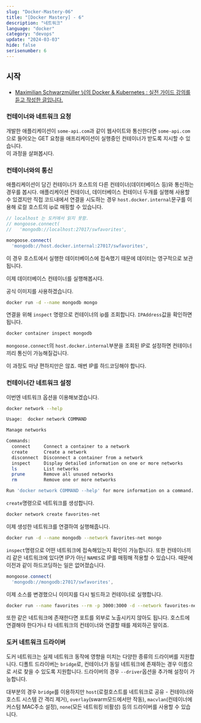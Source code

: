 ```yaml
---
slug: "Docker-Mastery-06"
title: "[Docker Mastery] - 6"
description: "네트워크"
language: "docker"
category: "devops"
update: "2024-03-03"
hide: false
serisenumber: 6
---
```


## 시작

- [Maximilian Schwarzmüller 님의 Docker & Kubernetes : 실전 가이드 강의를 듣고 작성한 글입니다.](https://www.udemy.com/course/docker-kubernetes-2022/?couponCode=KEEPLEARNING)

### 컨테이너와 네트워크 요청

개발한 애플리케이션이 `some-api.com`과 같이 웹사이트와 통신한다면 `some-api.com`으로 들어오는 GET 요청을 애프리케이션이 실행중인 컨테이너가 받도록 지시할 수 있습니다.  
이 과정을 살펴봅시다.

### 컨테이너와의 통신

애플리케이션이 담긴 컨테이너가 호스트의 다른 컨테이너(데이터베이스 등)와 통신하는 경우를 봅시다. 애플리케이션 컨테이너, 데이터베이스 컨테이너 두개를 실행해 사용할 수 있겠지만 직접 코드내에서 연결을 시도하는 경우
`host.docker.internal`문구를 이용해 로컬 호스트의 ip로 매핑할 수 있습니다.

```js
// localhost 는 도커에서 읽지 못함.
// mongoose.connect(
//   'mongodb://localhost:27017/swfavorites',

mongoose.connect(
  'mongodb://host.docker.internal:27017/swfavorites',  
```

이 경우 호스트에서 실행한 데이터베이스에 접속했기 때문에 데이터는 영구적으로 보관됩니다.

이제 데이터베이스 컨테이너를 실행해봅시다.

공식 이미지를 사용하겠습니다.

```bash
docker run -d --name mongodb mongo
```

연결을 위해 `inspect` 명령으로 컨테이너의 ip를 조회합니다. `IPAddress`값을 확인하면 됩니다.

```bash
docker container inspect mongodb
```
`mongoose.connect`의 `host.docker.internal`부분을 조회된 IP로 설정하면 컨테이너 끼리 통신이 가능해질겁니다.

이 과정도 마냥 편하지만은 않죠. 매번 IP를 하드코딩해야 합니다.

### 컨테이너간 네트워크 설정
이번엔 네트워크 옵션을 이용해보겠습니다.

```bash
docker network --help

Usage:  docker network COMMAND

Manage networks

Commands:
  connect     Connect a container to a network
  create      Create a network
  disconnect  Disconnect a container from a network
  inspect     Display detailed information on one or more networks
  ls          List networks
  prune       Remove all unused networks
  rm          Remove one or more networks

Run 'docker network COMMAND --help' for more information on a command.
```

`create`명령으로 네트워크를 생성합니다.

```bash
docker network create favorites-net
```

이제 생성한 네트워크를 연결하여 실행해줍니다.

```bash
docker run -d --name mongodb --network favorites-net mongo
```

`inspect`명령으로 어떤 네트워크에 접속해있는지 확인이 가능합니다. 또한 컨테이너끼리 같은 네트워크에 있다면 IP가 아닌 `NAMES`로 IP를 매핑해 적용할 수 있습니다. 때문에 이전과 같이 하드코딩하는 일은 없어졌습니다.

```js
mongoose.connect(
  'mongodb://mongodb:27017/swfavorites',  
```

이제 소스를 변경했으니 이미지를 다시 빌드하고 컨테이너로 실행합니다.

```bash
docker run --name favorites --rm -p 3000:3000 -d --network favorites-net favorites-node
```

또한 같은 네트워크에 존재한다면 포트를 외부로 노출시키지 않아도 됩니다. 호스트에 연결해야 한다거나 타 네트워크의 컨테이너와 연결할 때를 제외하곤 말이죠.

### 도커 네트워크 드라이버

도커 네트워크는 실제 네트워크 동작에 영향을 미치는 다양한 종류의 드라이버를 지원합니다. 디폴트 드라이버는 `bridge`로, 컨테이너가 동일 네트워크에 존재하는 경우 이름으로 서로 찾을 수 있도록 지원합니다. 드라이버의 경우 `--driver`옵션을 추가해 설정이 가능합니다.

대부분의 경우 `bridge`를 이용하지만 `host`(로컬호스트를 네트워크로 공유 - 컨테이너와 호스트 시스템 간 격리 제거), `overlay`(swarm모드에서만 작동), `macvlan`(컨테이너에 커스텀 MAC주소 설정), `none`(모든 네트워킹 비활성) 등의 드라이버를 사용할 수 있습니다.